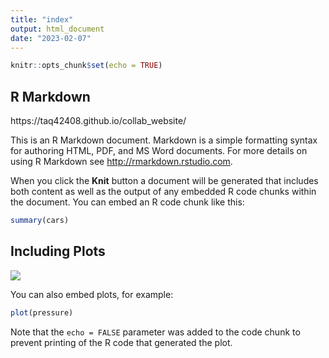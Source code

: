 ```yaml
---
title: "index"
output: html_document
date: "2023-02-07"
---
```


```r
knitr::opts_chunk$set(echo = TRUE)
```

## R Markdown


https://taq42408.github.io/collab_website/

This is an R Markdown document. Markdown is a simple formatting syntax for authoring HTML, PDF, and MS Word documents. For more details on using R Markdown see <http://rmarkdown.rstudio.com>.

When you click the **Knit** button a document will be generated that includes both content as well as the output of any embedded R code chunks within the document. You can embed an R code chunk like this:

```r
summary(cars)
```

## Including Plots


![](https://imageio.forbes.com/specials-images/imageserve/5d35eacaf1176b0008974b54/0x0.jpg?format=jpg&crop=4560,2565,x790,y784,safe&width=1200)


You can also embed plots, for example:

```r
plot(pressure)
```

Note that the `echo = FALSE` parameter was added to the code chunk to prevent printing of the R code that generated the plot.
